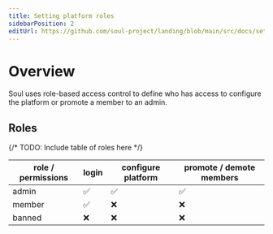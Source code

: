 ```yaml
---
title: Setting platform roles
sidebarPosition: 2
editUrl: https://github.com/soul-project/landing/blob/main/src/docs/setting-platform-roles.mdx
---
```


# Overview

Soul uses role-based access control to define who has access to configure the platform or promote a member to an admin.

## Roles

{/* TODO: Include table of roles here */}

| role / permissions | login | configure platform | promote / demote members |
| ------------------ | ----- | ------------------ | ------------------------ |
| admin              | ✅    | ✅                 | ✅                       |
| member             | ✅    | ❌                 | ❌                       |
| banned             | ❌    | ❌                 | ❌                       |
